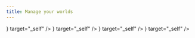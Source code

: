 ```yaml
---
title: Manage your worlds
---
```



<Cards>
  <Card
    title="Commands and Permissions"
    href="./manage/create"
    icon={<Command/>}
    target="_self"
  />
  <Card
    title="Create a new world"
    href="./manage/create"
    icon={<Plus/>}
    target="_self"
  />
  <Card
    title="Delete a world"
    href="./manage/delete"
    icon={<Trash/>}
    target="_self"
  />
  <Card
    title="Import a world"
    href="./manage/import"
    icon={<Import/>}
    target="_self"
  />
</Cards>
